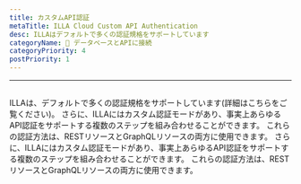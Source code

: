 ```yaml
---
title: カスタムAPI認証
metaTitle: ILLA Cloud Custom API Authentication
desc: ILLAはデフォルトで多くの認証規格をサポートしています
categoryName: 📲 データベースとAPIに接続
categoryPriority: 4
postPriority: 1
---
```


* * *

## <h2 hidden>カスタムAPI認証</h2>

ILLAは、デフォルトで多くの認証規格をサポートしています(詳細はこちらをご覧ください)。 
さらに、ILLAにはカスタム認証モードがあり、事実上あらゆるAPI認証をサポートする複数のステップを組み合わせることができます。 
これらの認証方法は、RESTリソースとGraphQLリソースの両方に使用できます。 
さらに、ILLAにはカスタム認証モードがあり、事実上あらゆるAPI認証をサポートする複数のステップを組み合わせることができます。 
これらの認証方法は、RESTリソースとGraphQLリソースの両方に使用できます。

